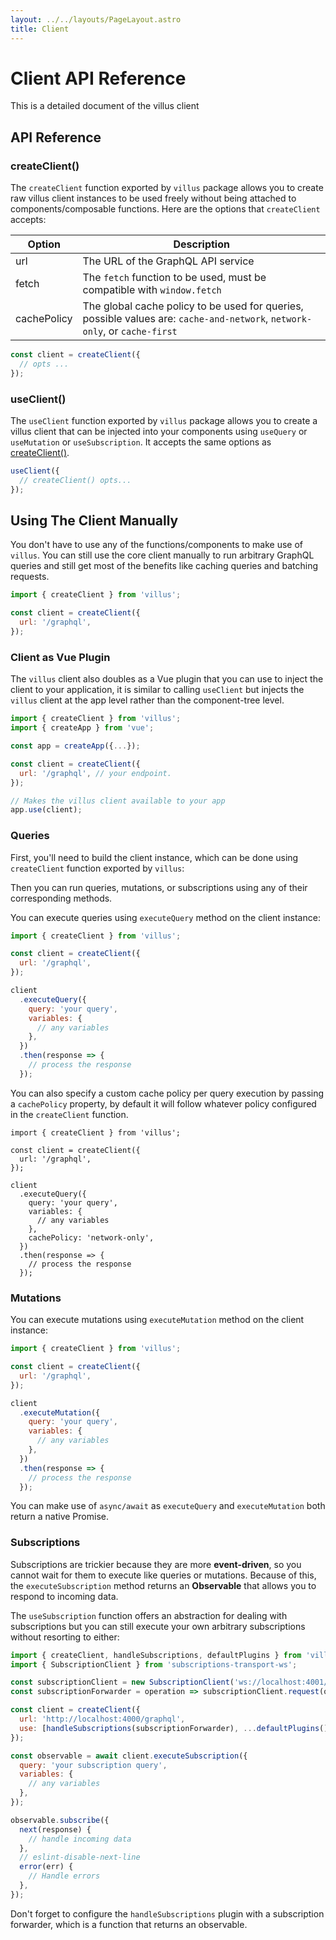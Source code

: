 ```yaml
---
layout: ../../layouts/PageLayout.astro
title: Client
---
```


# Client API Reference

This is a detailed document of the villus client

## API Reference

### createClient()

The `createClient` function exported by `villus` package allows you to create raw villus client instances to be used freely without being attached to components/composable functions. Here are the options that `createClient` accepts:

| Option      | Description                                                                                                                |
| ----------- | -------------------------------------------------------------------------------------------------------------------------- |
| url         | The URL of the GraphQL API service                                                                                         |
| fetch       | The `fetch` function to be used, must be compatible with `window.fetch`                                                    |
| cachePolicy | The global cache policy to be used for queries, possible values are: `cache-and-network`, `network-only`, or `cache-first` |

```js
const client = createClient({
  // opts ...
});
```

### useClient()

The `useClient` function exported by `villus` package allows you to create a villus client that can be injected into your components using `useQuery` or `useMutation` or `useSubscription`. It accepts the same options as [createClient()](#createclient).

```js
useClient({
  // createClient() opts...
});
```

## Using The Client Manually

You don't have to use any of the functions/components to make use of `villus`. You can still use the core client manually to run arbitrary GraphQL queries and still get most of the benefits like caching queries and batching requests.

```js
import { createClient } from 'villus';

const client = createClient({
  url: '/graphql',
});
```

### Client as Vue Plugin

The `villus` client also doubles as a Vue plugin that you can use to inject the client to your application, it is similar to calling `useClient` but injects the `villus` client at the app level rather than the component-tree level.

```js
import { createClient } from 'villus';
import { createApp } from 'vue';

const app = createApp({...});

const client = createClient({
  url: '/graphql', // your endpoint.
});

// Makes the villus client available to your app
app.use(client);
```

### Queries

First, you'll need to build the client instance, which can be done using `createClient` function exported by `villus`:

Then you can run queries, mutations, or subscriptions using any of their corresponding methods.

You can execute queries using `executeQuery` method on the client instance:

```js
import { createClient } from 'villus';

const client = createClient({
  url: '/graphql',
});

client
  .executeQuery({
    query: 'your query',
    variables: {
      // any variables
    },
  })
  .then(response => {
    // process the response
  });
```

You can also specify a custom cache policy per query execution by passing a `cachePolicy` property, by default it will follow whatever policy configured in the `createClient` function.

```js{13}
import { createClient } from 'villus';

const client = createClient({
  url: '/graphql',
});

client
  .executeQuery({
    query: 'your query',
    variables: {
      // any variables
    },
    cachePolicy: 'network-only',
  })
  .then(response => {
    // process the response
  });
```

### Mutations

You can execute mutations using `executeMutation` method on the client instance:

```js
import { createClient } from 'villus';

const client = createClient({
  url: '/graphql',
});

client
  .executeMutation({
    query: 'your query',
    variables: {
      // any variables
    },
  })
  .then(response => {
    // process the response
  });
```


<DocTip>

You can make use of `async/await` as `executeQuery` and `executeMutation` both return a native Promise.

</DocTip>

### Subscriptions

Subscriptions are trickier because they are more **event-driven**, so you cannot wait for them to execute like queries or mutations. Because of this, the `executeSubscription` method returns an **Observable** that allows you to respond to incoming data.

The `useSubscription` function offers an abstraction for dealing with subscriptions but you can still execute your own arbitrary subscriptions without resorting to either:

```js
import { createClient, handleSubscriptions, defaultPlugins } from 'villus';
import { SubscriptionClient } from 'subscriptions-transport-ws';

const subscriptionClient = new SubscriptionClient('ws://localhost:4001/graphql', {});
const subscriptionForwarder = operation => subscriptionClient.request(op),

const client = createClient({
  url: 'http://localhost:4000/graphql',
  use: [handleSubscriptions(subscriptionForwarder), ...defaultPlugins()],
});

const observable = await client.executeSubscription({
  query: 'your subscription query',
  variables: {
    // any variables
  },
});

observable.subscribe({
  next(response) {
    // handle incoming data
  },
  // eslint-disable-next-line
  error(err) {
    // Handle errors
  },
});
```

<DocTip type="danger">

Don't forget to configure the `handleSubscriptions` plugin with a subscription forwarder, which is a function that returns an observable.

</DocTip>
